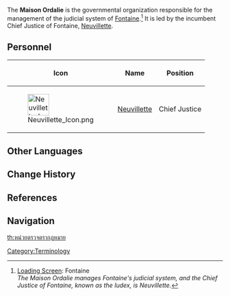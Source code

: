 {{Faction Infobox
|image        = 
|caption      = 
|leader       = [[Neuvillette]]
|subfaction   = 
|founder      = 
|base         = [[Palais Mermonia]], [[Court of Fontaine]]
|region       = Fontaine
}}
The '''Maison Ordalie''' is the governmental organization responsible for the management of the judicial system of [[Fontaine]].<ref>[[Loading Screen]]: Fontaine<br>''The Maison Ordalie manages Fontaine's judicial system, and the Chief Justice of Fontaine, known as the Iudex, is Neuvillette.''</ref> It is led by the incumbent Chief Justice of Fontaine, [[Neuvillette]].

==Personnel==
{| class="article-table"
!Icon
!Name
!Position
|-
| [[File:Neuvillette Icon.png|50px|link=Neuvillette]]
| [[Neuvillette]]
| Chief Justice
|}

==Other Languages==
{{Other Languages
|en       = Maison Ordalie
|en_lang  = fr
|en_tl    = Ordeal House
|zhs      = 检律庭
|zhs_rm   = 
|zht      = 檢律庭
|zht_rm   = 
|zh_tl    = 
|ja       = 検律庭
|ja_rm    = Kenritsu-tei{{Assumed}}
|ja_tl    = 
|ko       = 검률청
|ko_tl    = 
|es       = Oficina Fiscal
|es_tl    = Fiscal Office
|fr       = Maison Ordalie
|ru       = Палата Ордали
|ru_tl    = 
|th       = หน่วยตรวจตรากฎหมาย
|th_rm    = Nuai Troud-tra Kodmai
|th_tl    = Department of Judicial Review
|vi       = Sảnh Kiểm Luật
|vi_tl    = 
|de       = Maison Ordalie
|id       = Maison Ordalie
|pt       = Maison Ordalie
|tr       = Yargıtay Dairesin
|tr_tl    = 
|it       = Maison Ordalie
}}

==Change History==
{{Change History|introduced=4.0}}

==References==
{{Reflist}}

==Navigation==
{{Faction Navbox}}

[[th:หน่วยตรวจตรากฎหมาย]]

[[Category:Terminology]]